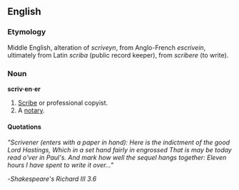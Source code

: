 ==English==
===Etymology===
Middle English, alteration of ''scriveyn'', from Anglo-French ''escrivein'', ultimately from Latin ''scriba'' (public record keeper), from ''scribere'' (to write).

===Noun===
'''scriv·en·er'''

#[[Scribe]] or professional copyist.
#A [[notary]].

====Quotations====
''"Scrivener (enters with a paper in hand):
Here is the indictment of the good Lord Hastings,
Which in a set hand fairly in engrossed
That is may be today read o'ver in Paul's.
And mark how well the sequel hangs together:
Eleven hours I have spent to write it over..."''

-''Shakespeare's Richard III 3.6''
